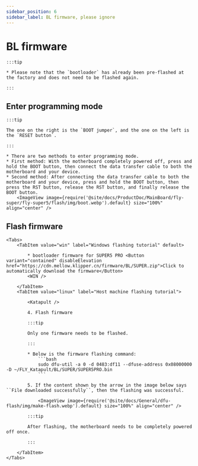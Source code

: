 ```yaml
---
sidebar_position: 6
sidebar_label: BL firmware, please ignore
---
```



# BL firmware

    :::tip

    * Please note that the `bootloader` has already been pre-flashed at the factory and does not need to be flashed again.

    :::

## Enter programming mode

    :::tip

    The one on the right is the `BOOT jumper`, and the one on the left is the `RESET button`.

    :::

    * There are two methods to enter programming mode.
    * First method: With the motherboard completely powered off, press and hold the BOOT button, then connect the data transfer cable to both the motherboard and your device.
    * Second method: After connecting the data transfer cable to both the motherboard and your device, press and hold the BOOT button, then press the RST button, release the RST button, and finally release the BOOT button.
        <ImageView image={require('@site/docs/ProductDoc/MainBoard/fly-super/fly-super5/flash/img/boot.webp').default} size="100%" align="center" />

## Flash firmware
    <Tabs>
        <TabItem value="win" label="Windows flashing tutorial" default>

            * bootloader firmware for SUPER5 PRO <Button variant="contained" disableElevation href="https://cdn.mellow.klipper.cn/firmware/BL/SUPER.zip">Click to automatically download the firmware</Button>
            <WIN />
            
        </TabItem>
        <TabItem value="linux" label="Host machine flashing tutorial">
            
            <Katapult />

            4. Flash firmware

            :::tip

            Only one firmware needs to be flashed.

            :::

            * Below is the firmware flashing command:
                ```bash
                sudo dfu-util -a 0 -d 0483:df11 --dfuse-address 0x08000000 -D ~/FLY_Katapult/BL/SUPER/SUPER5PRO.bin
                ```

            5. If the content shown by the arrow in the image below says ``File downloaded successfully``, then the flashing was successful.

                <ImageView image={require('@site/docs/General/dfu-flash/img/make-flash.webp').default} size="100%" align="center" />

            :::tip

            After flashing, the motherboard needs to be completely powered off once.

            :::

        </TabItem>
    </Tabs>